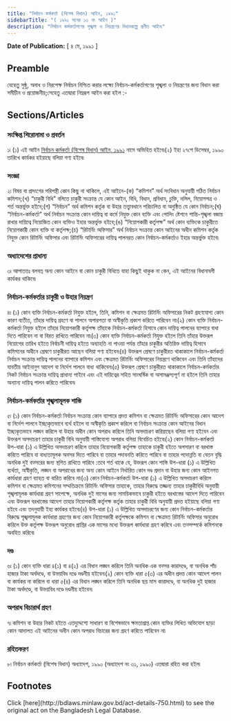 ```yaml
---
title: "নির্বাচন কর্মকর্তা (বিশেষ বিধান) আইন, ১৯৯১"
sidebarTitle: "( ১৯৯১ সনের ১৩ নং আইন )"
description: "নির্বাচন কর্মকর্তাগণের শৃঙ্খলা ও নিয়ন্ত্রণের বিধানকল্পে প্রণীত আইন৷"
---
```


**Date of Publication:** [ ৪ মে, ১৯৯১ ]

## Preamble

যেহেতু সুষ্ঠু, অবাধ ও নিরপেক্ষ নির্বাচন নিশ্চিত করার লক্ষ্যে নির্বাচন-কর্মকর্তাগণের শৃঙ্খলা ও নিয়ন্ত্রণের জন্য বিধান করা সমীচীন ও প্রয়োজনীয়;সেহেতু এতদ্বারা নিম্নরূপ আইন করা হইল :-

## Sections/Articles

### সংক্ষিপ্ত শিরোনামা ও প্রবর্তন

১৷ (১) এই আইন [নির্বাচন কর্মকর্তা (বিশেষ বিধান) আইন, ১৯৯১](/laws/act-750 "নির্বাচন কর্মকর্তা (বিশেষ বিধান) আইন, ১৯৯১") নামে অভিহিত হইবে৷(২) ইহা ২৭শে ডিসেম্বর, ১৯৯০ তারিখে কার্যকর হইয়াছে বলিয়া গণ্য হইবে৷

### সংজ্ঞা

২৷ বিষয় বা প্রসংগের পরিপন্থী কোন কিছু না থাকিলে, এই আইনে-(ক) “কমিশন” অর্থ সংবিধান অনুযায়ী গঠিত নির্বাচন কমিশন;(খ) “চাকুরী বিধি” বলিতে চাকুরী সংক্রান্ত যে কোন আইন, বিধি, বিধান, প্রবিধান, চুক্তি, দলিল, নিয়োগপত্র ও শর্ত অন্তর্ভুক্ত হইবে;(গ) “নির্বাচন” অর্থ কমিশন কর্তৃক বা উহার তত্ত্বাবধানে পরিচালিত বা অনুষ্ঠিত যে কোন নির্বাচন;(ঘ) “নির্বাচন-কর্মকর্তা” অর্থ নির্বাচন সংক্রান্ত কোন দায়িত্ব বা কর্মে নিযুক্ত কোন ব্যক্তি এবং পোলিং ষ্টেশনে শান্তি-শৃঙ্খলা বজায় রাখার দায়িত্বে নিয়োজিত কোন ব্যক্তিও ইহার অন্তর্ভুক্ত হইবে;(ঙ) “নিয়োগকারী কর্তৃপক্ষ” অর্থ কোন ব্যক্তিকে চাকুরীতে নিয়োগকারী কোন ব্যক্তি বা কর্তৃপক্ষ;(চ) “রিটার্নিং অফিসার” অর্থ নির্বাচন সংক্রান্ত কোন আইনের অধীন কমিশন কর্তৃক নিযুক্ত কোন রিটার্নিং অফিসার এবং রিটার্নিং অফিসারের দায়িত্ব পালনরত কোন নির্বাচন-কর্মকর্তাও ইহার অন্তর্ভুক্ত হইবে৷

### অধ্যাদেশের প্রাধান্য

৩৷ আপাততঃ বলবত্ অন্য কোন আইনে বা কোন চাকুরী বিধিতে যাহা কিছুই থাকুক না কেন, এই আইনের বিধানাবলী কার্যকর থাকিবে৷

### নির্বাচন-কর্মকর্তার চাকুরী ও উহার নিয়ন্ত্রণ

৪৷ (১) কোন ব্যক্তি নির্বাচন-কর্মকর্তা নিযুক্ত হইলে, তিনি, কমিশন বা ক্ষেত্রমত রিটার্নিং অফিসারের নিকট গ্রহণযোগ্য কোন কারণ ব্যতীত, তাঁহার দায়িত্ব গ্রহণে বা পালনে অপারগতা বা অস্বীকৃতি প্রকাশ করিতে পারিবেন না৷(২) কোন ব্যক্তি নির্বাচন-কর্মকর্তা নিযুক্ত হইলে তাঁহার নিয়োগকারী কর্তৃপক্ষ তাঁহাকে নির্বাচন-কর্মকর্তা হিসাবে কোন দায়িত্ব পালনের ব্যাপারে বাধা দিতে পারিবেন না বা বিরত রাখিতে পারিবেন না৷(৩) কোন ব্যক্তি নির্বাচন-কর্মকর্তা নিযুক্ত হইলে তিনি তাঁহার উক্তরূপ নিয়োগের তারিখ হইতে নির্বাচনী দায়িত্ব হইতে অব্যাহতি না পাওয়া পর্যন্ত তাঁহার চাকুরীর অতিরিক্ত দায়িত্ব হিসাবে কমিশনের অধীনে প্রেষণে চাকুরীরত আছেন বলিয়া গণ্য হইবেন৷(৪) উক্তরূপ প্রেষণে চাকুরীরত থাকাকালে নির্বাচন-কর্মকর্তা নির্বাচন সংক্রান্ত দায়িত্ব পালনের ব্যাপারে কমিশন এবং ক্ষেত্রমত রিটার্নিং অফিসারের নিয়ন্ত্রণে থাকিবেন এবং তিনি তাঁহাদের যাবতীয় আইনানুগ আদেশ বা নির্দেশ পালনে বাধ্য থাকিবেন৷(৫) উক্তরূপ প্রেষণে চাকুরীরত থাকাকালে নির্বাচন-কর্মকর্তার নিকট নির্বাচন সংক্রান্ত দায়িত্ব প্রাধান্য পাইবে এবং এই দায়িত্বের সহিত সাংঘর্ষিক বা অসামঞ্জস্যপূর্ণ না হইলে তিনি তাহার অন্যান্য দায়িত্ব পালন করিতে পারিবেন৷

### নির্বাচন-কর্মকর্তার শৃঙ্খলামূলক শাস্তি

৫৷ (১) কোন নির্বাচন-কর্মকর্তা নির্বাচন সংক্রান্ত কোন ব্যাপারে প্রদত্ত কমিশন বা ক্ষেত্রমত রিটার্নিং অফিসারের কোন আদেশ বা নির্দেশ পালনে ইচ্ছাকৃতভাবে ব্যর্থ হইলে বা অস্বীকৃতি প্রকাশ করিলে বা নির্বাচন সংক্রান্ত কোন আইনের বিধান ইচ্ছাকৃতভাবে লঙ্ঘন করিলে বা উহার অধীন কোন অপরাধ করিলে তিনি অসদাচরণ করিয়াছেন বলিয়া গণ্য হইবেন এবং উক্তরূপ অসদাচরণ তাহার চাকুরী বিধি অনুযায়ী শাস্তিযোগ্য অপরাধ বলিয়া বিবেচিত হইবে৷(২) কোন নির্বাচন-কর্মকর্তা উপ-ধারা (১) এ উল্লিখিত অসদাচরণ করিলে তাহার নিয়োগকারী কর্তৃপক্ষ তাহাকে চাকুরী হইতে অপসারণ বা বরখাস্ত করিতে পারিবে বা বাধ্যতামূলক অবসর দিতে পারিবে বা তাহার পদাবনতি করিতে পারিবে বা তাহার পদোন্নতি বা বেতন বৃদ্ধি অনধিক দুই বত্সরের জন্য স্থগিত রাখিতে পারিবে :তবে শর্ত থাকে যে, উক্তরূপ কোন শাস্তি উপ-ধারা (১) এ উল্লিখিত ব্যর্থতা, অস্বীকৃতি, লঙ্ঘন বা অপরাধের জন্য অন্য কোন আইনে নির্ধারিত কোন দণ্ড প্রদান বা উহার জন্য কোন আইনগত কার্যধারা গ্রহণ ব্যাহত বা বারিত করিবে না৷(৩) কোন নির্বাচন-কর্মকর্তা উপ-ধারা (১) এ উল্লিখিত অসদাচরণ করিলে কমিশন বা ক্ষেত্রমত কমিশনের সম্মতিক্রমে রিটার্নিং অফিসার তাহাকে, তাহার বিরুদ্ধে তজ্জন্য তাহার চাকুরীবিধি অনুযায়ী শৃঙ্খলামূলক কার্যধারা গ্রহণ সাপেক্ষে, অনধিক দুই মাসের জন্য সাময়িকভাবে চাকুরী হইতে বরখাস্তের আদেশ দিতে পারিবেন এবং উক্তরূপ বরখাস্তের আদেশ তাহার নিয়োগকারী কর্তৃপক্ষ কর্তৃক তাহার চাকুরী বিধি অনুযায়ী প্রদত্ত হইয়াছে বলিয়া গণ্য হইবে এবং তদনুযায়ী ইহা কার্যকর হইবে৷(৪) উপ-ধারা (১) এ উল্লিখিত অসদাচরণের জন্য কোন নির্বাচন-কর্মকর্তার বিরুদ্ধে শৃঙ্খলামূলক কার্যধারা গ্রহণের জন্য কোন নিয়োগকারী কর্তৃপক্ষকে কমিশন বা ক্ষেত্রমত রিটার্নিং অফিসার অনুরোধ করিলে উক্ত কর্তৃপক্ষ উক্তরূপ অনুরোধ প্রাপ্তির এক মাসের মধ্যে উক্তরূপ কার্যধারা গ্রহণ করিবে এবং তত্সম্পর্কে কমিশনকে অবহিত করিবে৷

### দণ্ড

৬৷ (১) কোন ব্যক্তি ধারা ৪(১) বা ৪(২) এর বিধান লঙ্ঘন করিলে তিনি অনধিক এক বত্সর কারাদণ্ডে, বা অনধিক পাঁচ হাজার টাকা অর্থদণ্ডে, বা উভয়বিধ দণ্ডে দণ্ডনীয় হইবেন৷(২) কোন ব্যক্তি ধারা ৫(৩) এর অধীন প্রদত্ত কোন আদেশ পালন বা কার্যকর না করিলে বা ধারা ৫(৪) এর বিধান লঙ্ঘন করিলে তিনি অনধিক ছয় মাস কারাদণ্ডে, বা অনধিক দুই হাজার টাকা অর্থদণ্ডে, বা উভয়বিধ দণ্ডে দণ্ডনীয় হইবেন৷

### অপরাধ বিচারার্থ গ্রহণ

৭৷ কমিশন বা উহার নিকট হইতে এতদুদ্দেশ্যে সাধারণ বা বিশেষভাবে ক্ষমতাপ্রাপ্ত কোন ব্যক্তির লিখিত অভিযোগ ছাড়া কোন আদালত এই আইনের অধীন কোন অপরাধ বিচারের জন্য গ্রহণ করিতে পারিবেন না৷

### রহিতকরণ

৮৷ নির্বাচন কর্মকর্তা (বিশেষ বিধান) অধ্যাদেশ, ১৯৯০ (অধ্যাদেশ নং ৩১, ১৯৯০) এতদ্বারা রহিত করা হইল৷

## Footnotes

<Note>
  Click [here](http://bdlaws.minlaw.gov.bd/act-details-750.html) to see the original act on the Bangladesh Legal Database.
</Note>
